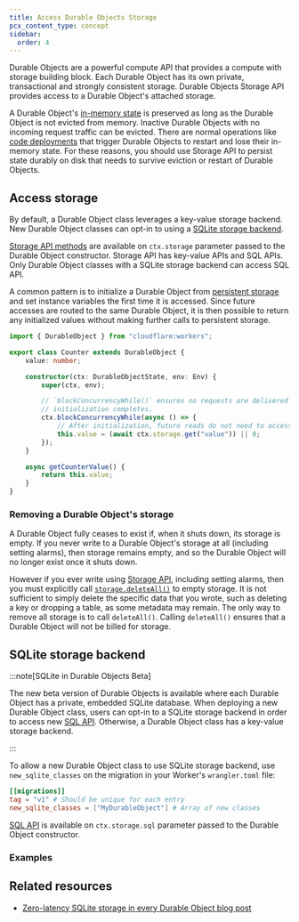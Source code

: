 ```yaml
---
title: Access Durable Objects Storage
pcx_content_type: concept
sidebar:
  order: 4
---
```



<GlossaryTooltip term="Durable Object">Durable Objects</GlossaryTooltip> are a
powerful compute API that provides a compute with storage building block. Each
Durable Object has its own private, transactional and strongly consistent
storage. Durable Objects <GlossaryTooltip term="Storage API">
	Storage API
</GlossaryTooltip> provides access to a Durable Object's attached storage.

A Durable Object's [in-memory state](/durable-objects/reference/in-memory-state/) is preserved as long as the Durable Object is not evicted from memory. Inactive Durable Objects with no incoming request traffic can be evicted. There are normal operations like [code deployments](/workers/configuration/versions-and-deployments/) that trigger Durable Objects to restart and lose their in-memory state. For these reasons, you should use Storage API to persist state durably on disk that needs to survive eviction or restart of Durable Objects.

## Access storage

By default, a <GlossaryTooltip term="Durable Object class">Durable Object class</GlossaryTooltip> leverages a key-value storage backend. New Durable Object classes can opt-in to using a [SQLite storage backend](/durable-objects/best-practices/access-durable-objects-storage/#sqlite-storage-backend).

[Storage API methods](/durable-objects/api/storage-api/#methods) are available on `ctx.storage` parameter passed to the Durable Object constructor. Storage API has key-value APIs and SQL APIs. Only Durable Object classes with a SQLite storage backend can access SQL API.

A common pattern is to initialize a Durable Object from [persistent storage](/durable-objects/api/storage-api/) and set instance variables the first time it is accessed. Since future accesses are routed to the same Durable Object, it is then possible to return any initialized values without making further calls to persistent storage.

```ts
import { DurableObject } from "cloudflare:workers";

export class Counter extends DurableObject {
	value: number;

	constructor(ctx: DurableObjectState, env: Env) {
		super(ctx, env);

		// `blockConcurrencyWhile()` ensures no requests are delivered until
		// initialization completes.
		ctx.blockConcurrencyWhile(async () => {
			// After initialization, future reads do not need to access storage.
			this.value = (await ctx.storage.get("value")) || 0;
		});
	}

	async getCounterValue() {
		return this.value;
	}
}
```

### Removing a Durable Object's storage

A Durable Object fully ceases to exist if, when it shuts down, its storage is empty. If you never write to a Durable Object's storage at all (including setting <GlossaryTooltip term="alarm">alarms</GlossaryTooltip>), then storage remains empty, and so the Durable Object will no longer exist once it shuts down.

However if you ever write using [Storage API](/durable-objects/api/storage-api/), including setting alarms, then you must explicitly call [`storage.deleteAll()`](/durable-objects/api/storage-api/#deleteall) to empty storage. It is not sufficient to simply delete the specific data that you wrote, such as deleting a key or dropping a table, as some metadata may remain. The only way to remove all storage is to call `deleteAll()`. Calling `deleteAll()` ensures that a Durable Object will not be billed for storage.

## SQLite storage backend

:::note[SQLite in Durable Objects Beta]

The new beta version of Durable Objects is available where each Durable Object has a private, embedded SQLite database. When deploying a new Durable Object class, users can opt-in to a SQLite storage backend in order to access new [SQL API](/durable-objects/api/storage-api/#sqlexec). Otherwise, a Durable Object class has a key-value storage backend.

:::

To allow a new Durable Object class to use SQLite storage backend, use `new_sqlite_classes` on the migration in your Worker's `wrangler.toml` file:


<WranglerConfig>

```toml
[[migrations]]
tag = "v1" # Should be unique for each entry
new_sqlite_classes = ["MyDurableObject"] # Array of new classes
```

</WranglerConfig>

[SQL API](/durable-objects/api/storage-api/#sqlexec) is available on `ctx.storage.sql` parameter passed to the Durable Object constructor.

### Examples

<Render file="durable-objects-sql" />

<Render file="durable-objects-vs-d1" />

## Related resources

- [Zero-latency SQLite storage in every Durable Object blog post](https://blog.cloudflare.com/sqlite-in-durable-objects)
